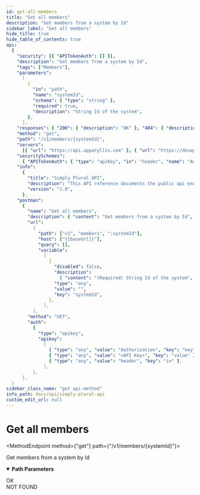 ```yaml
---
id: get-all-members
title: "Get all members"
description: "Get members from a system by Id"
sidebar_label: "Get all members"
hide_title: true
hide_table_of_contents: true
api:
  {
    "security": [{ "APITokenAuth": [] }],
    "description": "Get members from a system by Id",
    "tags": ["Members"],
    "parameters":
      [
        {
          "in": "path",
          "name": "systemId",
          "schema": { "type": "string" },
          "required": true,
          "description": "String Id of the system",
        },
      ],
    "responses": { "200": { "description": "OK" }, "404": { "description": "NOT FOUND" } },
    "method": "get",
    "path": "/v1/members/{systemId}",
    "servers":
      [{ "url": "https://api.apparyllis.com" }, { "url": "https://devapi.apparyllis.com" }],
    "securitySchemes":
      { "APITokenAuth": { "type": "apiKey", "in": "header", "name": "Authorization" } },
    "info":
      {
        "title": "Simply Plural API",
        "description": "This API reference documents the public api endpoints. You can see a list of all public endpoints here https://github.com/ApparyllisOrg/SimplyPluralApi/blob/main/src/api/v1/routes.ts",
        "version": "1.0",
      },
    "postman":
      {
        "name": "Get all members",
        "description": { "content": "Get members from a system by Id", "type": "text/plain" },
        "url":
          {
            "path": ["v1", "members", ":systemId"],
            "host": ["{{baseUrl}}"],
            "query": [],
            "variable":
              [
                {
                  "disabled": false,
                  "description":
                    { "content": "(Required) String Id of the system", "type": "text/plain" },
                  "type": "any",
                  "value": "",
                  "key": "systemId",
                },
              ],
          },
        "method": "GET",
        "auth":
          {
            "type": "apikey",
            "apikey":
              [
                { "type": "any", "value": "Authorization", "key": "key" },
                { "type": "any", "value": "<API Key>", "key": "value" },
                { "type": "any", "value": "header", "key": "in" },
              ],
          },
      },
  }
sidebar_class_name: "get api-method"
info_path: docs/api/simply-plural-api
custom_edit_url: null
---
```



<h1 className={"openapi__heading"}>Get all members</h1>

<MethodEndpoint method={"get"} path={"/v1/members/{systemId}"}></MethodEndpoint>

Get members from a system by Id

<details
  style={{ marginBottom: "1rem" }}
  className={"openapi-markdown__details"}
  data-collapsed={false}
  open={true}>
  <summary style={{}}>
    <strong>Path Parameters</strong>
  </summary>
  <div>
    <ul>
      <ParamsItem
        className={"paramsItem"}
        param={{
          in: "path",
          name: "systemId",
          schema: { type: "string" },
          required: true,
          description: "String Id of the system",
        }}></ParamsItem>
    </ul>
  </div>
</details>
<div>
  <div>
    <ApiTabs>
      <TabItem label={"200"} value={"200"}>
        <div>OK</div>
        <div></div>
      </TabItem>
      <TabItem label={"404"} value={"404"}>
        <div>NOT FOUND</div>
        <div></div>
      </TabItem>
    </ApiTabs>
  </div>
</div>
